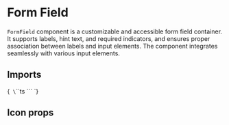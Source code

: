
<Meta title="Inputs/FormField" of={FormFieldStories} />

# Form Field

`FormField` component is a customizable and accessible form field container. It supports labels, hint text, and required indicators, and ensures proper association between labels and input elements. The component integrates seamlessly with various input elements.

## Imports

<Markdown>{`
\`\`\`ts
\`\`\`
`}</Markdown>

<Primary />

## Icon props

<ArgTypes of={FormField} />




